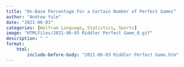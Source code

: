 ```yaml
---
title: "On-Base Percentage For a Certain Number of Perfect Games"
author: "Andrew Yule"
date: "2021-06-03"
categories: [Wolfram Language, Statistics, Sports]
image: "HTMLFiles/2021-06-03 Riddler Perfect Game_8.gif"
description: " "
format: 
    html: 
        include-before-body: "2021-06-03 Riddler Perfect Game.htm"
---
```

